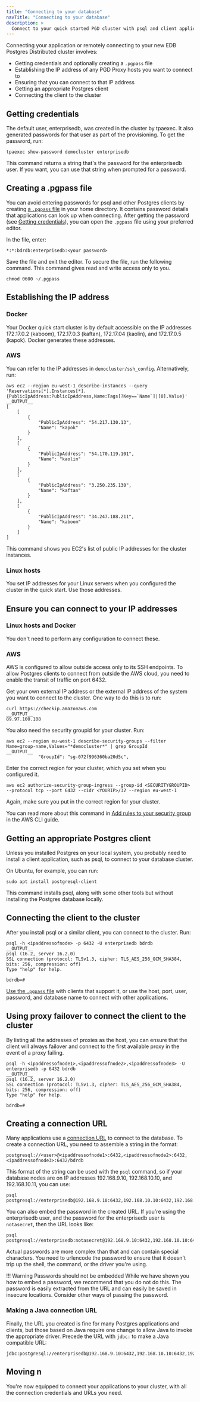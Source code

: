 ```yaml
---
title: "Connecting to your database"
navTitle: "Connecting to your database"
description: >
  Connect to your quick started PGD cluster with psql and client applications
---
```


Connecting your application or remotely connecting to your new EDB Postgres Distributed cluster involves:

* Getting credentials and optionally creating a `.pgpass` file
* Establishing the IP address of any PGD Proxy hosts you want to connect to
* Ensuring that you can connect to that IP address
* Getting an appropriate Postgres client
* Connecting the client to the cluster

## Getting credentials

The default user, enterprisedb, was created in the cluster by tpaexec. It also generated passwords for that user as part of the provisioning. To get the password, run:

```shell
tpaexec show-password democluster enterprisedb
```

This command returns a string that's the password for the enterprisedb user. If you want, you can use that string when prompted for a password.

## Creating a .pgpass file

You can avoid entering passwords for psql and other Postgres clients by creating [a `.pgpass` file](https://www.postgresql.org/docs/current/libpq-pgpass.html) in your home directory. It contains password details that applications can look up when connecting. After getting the password (see [Getting credentials](#getting-credentials)), you can open the `.pgpass` file using your preferred editor.

In the file, enter:

```plain
*:*:bdrdb:enterprisedb:<your password>
```

Save the file and exit the editor. To secure the file, run the following command. This command gives read and write access only to you.

```shell
chmod 0600 ~/.pgpass
```

## Establishing the IP address

### Docker

Your Docker quick start cluster is by default accessible on the IP addresses 172.17.0.2 (kaboom), 172.17.0.3 (kaftan), 172.17.04 (kaolin), and 172.17.0.5 (kapok). Docker generates these addresses.

### AWS

You can refer to the IP addresses in `democluster/ssh_config`. Alternatively, run:

```shell
aws ec2 --region eu-west-1 describe-instances --query 'Reservations[*].Instances[*].{PublicIpAddress:PublicIpAddress,Name:Tags[?Key==`Name`]|[0].Value}'
__OUTPUT__
[
    [
        {
            "PublicIpAddress": "54.217.130.13",
            "Name": "kapok"
        }
    ],
    [
        {
            "PublicIpAddress": "54.170.119.101",
            "Name": "kaolin"
        }
    ],
    [
        {
            "PublicIpAddress": "3.250.235.130",
            "Name": "kaftan"
        }
    ],
    [
        {
            "PublicIpAddress": "34.247.188.211",
            "Name": "kaboom"
        }
    ]
]

```

This command shows you EC2's list of public IP addresses for the cluster instances. 


### Linux hosts

You set IP addresses for your Linux servers when you configured the cluster in the quick start. Use those addresses.

## Ensure you can connect to your IP addresses

### Linux hosts and Docker

You don't need to perform any configuration to connect these.

### AWS

AWS is configured to allow outside access only to its SSH endpoints. To allow Postgres clients to connect from outside the AWS cloud, you need to enable the transit of traffic on port 6432.

Get your own external IP address or the external IP address of the system you want to connect to the cluster. One way to do this is to run:

```shell
curl https://checkip.amazonaws.com
__OUTPUT__
89.97.100.108
```

You also need the security groupid for your cluster. Run:

```shell
aws ec2 --region eu-west-1 describe-security-groups --filter Name=group-name,Values="*democluster*" | grep GroupId
__OUTPUT__
            "GroupId": "sg-072f996360ba20d5c",
```

Enter the correct region for your cluster, which you set when you configured it.

```
aws ec2 authorize-security-group-ingress --group-id <SECURITYGROUPID> --protocol tcp --port 6432 --cidr <YOURIP>/32 --region eu-west-1
```

Again, make sure you put in the correct region for your cluster.

You can read more about this command in [Add rules to your security group](https://docs.aws.amazon.com/cli/latest/userguide/cli-services-ec2-sg.html#configuring-a-security-group) in the AWS CLI guide.


## Getting an appropriate Postgres client

Unless you installed Postgres on your local system, you probably need to install a client application, such as psql, to connect to your database cluster.

On Ubuntu, for example, you can run:

```shell
sudo apt install postgresql-client
```

This command installs psql, along with some other tools but without installing the Postgres database locally.

## Connecting the client to the cluster

After you install psql or a similar client, you can connect to the cluster. Run:

```shell
psql -h <ipaddressofnode> -p 6432 -U enterprisedb bdrdb
__OUTPUT__
psql (16.2, server 16.2.0)
SSL connection (protocol: TLSv1.3, cipher: TLS_AES_256_GCM_SHA384, bits: 256, compression: off)
Type "help" for help.

bdrdb=# 
```

[Use the `.pgpass` file](#creating-a-pgpass-file) with clients that support it, or use the host, port, user, password, and database name to connect with other applications.

## Using proxy failover to connect the client to the cluster

By listing all the addresses of proxies as the host, you can ensure that the client will always failover and connect to the first available proxy in the event of a proxy failing. 


```shell
psql -h <ipaddressofnode1>,<ipaddressofnode2>,<ipaddressofnode3> -U enterprisedb -p 6432 bdrdb
__OUTPUT__
psql (16.2, server 16.2.0)
SSL connection (protocol: TLSv1.3, cipher: TLS_AES_256_GCM_SHA384, bits: 256, compression: off)
Type "help" for help.

bdrdb=# 
```

## Creating a connection URL

Many applications use a [connection URL](https://www.postgresql.org/docs/current/libpq-connect.html#id-1.7.3.8.3.6) to connect to the database. To create a connection URL, you need to assemble a string in the format:

```
postgresql://<user>@<ipaddressofnode1>:6432,<ipaddressofnode2>:6432,<ipaddressofnode3>:6432/bdrdb
```

This format of the string can be used with the `psql` command, so if your database nodes are on IP addresses 192.168.9.10, 192.168.10.10, and 192.168.10.11, you can use:

```
psql postgresql://enterprisedb@192.168.9.10:6432,192.168.10.10:6432,192.168.11.10:6432/bdrdb
```

You can also embed the password in the created URL. If you're using the enterprisedb user, and the password for the enterprisedb user is `notasecret`, then the URL 
looks like:

```
psql postgresql://enterprisedb:notasecret@192.168.9.10:6432,192.168.10.10:6432,192.168.11.10:6432/bdrdb
```

Actual passwords are more complex than that and can contain special characters. You need to urlencode the password to ensure that it doesn't trip up the shell, the command, or the driver you're using.

!!! Warning Passwords should not be embedded
    While we have shown you how to embed a password, we recommend that you do not do this. The password is easily extracted from the URL and can easily be saved in insecure locations. Consider other ways of passing the password.

### Making a Java connection URL

Finally, the URL you created is fine for many Postgres applications and clients, but those based on Java require one change to allow Java to invoke the appropriate driver. Precede the URL with `jdbc:` to make a Java compatible URL:

```
jdbc:postgresql://enterprisedb@192.168.9.10:6432,192.168.10.10:6432,192.168.11.10:6432/bdrdb
```

## Moving n

You're now equipped to connect your applications to your cluster, with all the connection credentials and URLs you need.
